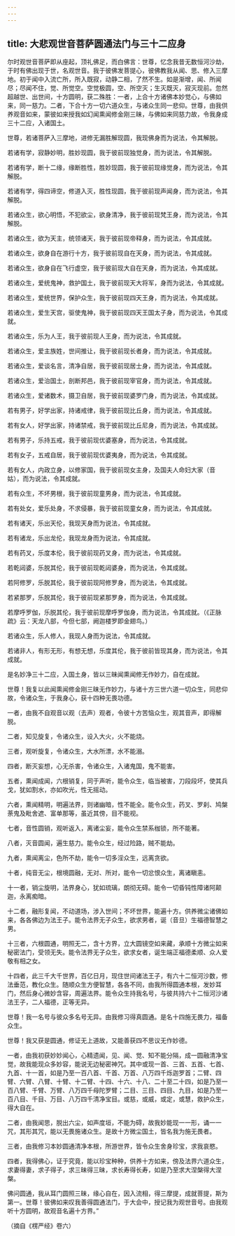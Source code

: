 ```yaml
---
---
---
```

title: 大悲观世音菩萨圆通法门与三十二应身
---




尔时观世音菩萨即从座起，顶礼佛足，而白佛言：世尊，忆念我昔无数恒河沙劫，于时有佛出现于世，名观世音。我于彼佛发菩提心，彼佛教我从闻、思、修入三摩地。初于闻中入流亡所，所入既寂，动静二相，了然不生。如是渐增，闻、所闻尽；尽闻不住，觉、所觉空。空觉极圆，空、所空灭；生灭既灭，寂灭现前。忽然超越世、出世间，十方圆明，获二殊胜：一者，上合十方诸佛本妙觉心，与佛如来，同一慈力。二者，下合十方一切六道众生，与诸众生同一悲仰。世尊，由我供养观音如来，蒙彼如来授我如幻闻熏闻修金刚三昧，与佛如来同慈力故，令我身成三十二应，入诸国土。

世尊，若诸菩萨入三摩地，进修无漏胜解现圆，我现佛身而为说法，令其解脱。

若诸有学，寂静妙明，胜妙现圆，我于彼前现独觉身，而为说法，令其解脱。

若诸有学，断十二缘，缘断胜性，胜妙现圆，我于彼前现缘觉身，而为说法，令其解脱。

若诸有学，得四谛空，修道入灭，胜性现圆，我于彼前现声闻身，而为说法，令其解脱。

若诸众生，欲心明悟，不犯欲尘，欲身清净，我于彼前现梵王身，而为说法，令其解脱。

若诸众生，欲为天主，统领诸天，我于彼前现帝释身，而为说法，令其成就。

若诸众生，欲身自在游行十方，我于彼前现自在天身，而为说法，令其成就。

若诸众生，欲身自在飞行虚空，我于彼前现大自在天身，而为说法，令其成就。

若诸众生，爱统鬼神，救护国土，我于彼前现天大将军，身而为说法，令其成就。

若诸众生，爱统世界，保护众生，我于彼前现四天王身，而为说法，令其成就。

若诸众生，爱生天宫，驱使鬼神，我于彼前现四天王国太子身，而为说法，令其成就。

若诸众生，乐为人王，我于彼前现人王身，而为说法，令其成就。

若诸众生，爱主族姓，世间推让，我于彼前现长者身，而为说法，令其成就。

若诸众生，爱谈名言，清净自居，我于彼前现居士身，而为说法，令其成就。

若诸众生，爱治国土，剖断邦邑，我于彼前现宰官身，而为说法，令其成就。

若诸众生，爱诸数术，摄卫自居，我于彼前现婆罗门身，而为说法，令其成就。

若有男子，好学出家，持诸戒律，我于彼前现比丘身，而为说法，令其成就。

若有女人，好学出家，持诸禁戒，我于彼前现比丘尼身，而为说法，令其成就。

若有男子，乐持五戒，我于彼前现优婆塞身，而为说法，令其成就。

若有女子，五戒自居，我于彼前现优婆夷身，而为说法，令其成就。

若有女人，内政立身，以修家国，我于彼前现女主身，及国夫人命妇大家（音姑），而为说法，令其成就。

若有众生，不坏男根，我于彼前现童男身，而为说法，令其成就。

若有处女，爱乐处身，不求侵暴，我于彼前现童女身，而为说法，令其成就。

若有诸天，乐出天伦，我现天身而为说法，令其成就。

若有诸龙，乐出龙伦，我现龙身而为说法，令其成就。

若有药叉，乐度本伦，我于彼前现药叉身，而为说法，令其成就。

若乾闼婆，乐脱其伦，我于彼前现乾闼婆身，而为说法，令其成就。

若阿修罗，乐脱其伦，我于彼前现阿修罗身，而为说法，令其成就。

若紧那罗，乐脱其伦，我于彼前现紧那罗身，而为说法，令其成就。

若摩呼罗伽，乐脱其伦，我于彼前现摩呼罗伽身，而为说法，令其成就。（《正脉疏》云：天龙八部，今但七部，阙迦楼罗即金翅鸟。）

若诸众生，乐人修人，我现人身而为说法，令其成就。

若诸非人，有形无形，有想无想，乐度其伦，我于彼前皆现其身，而为说法，令其成就。

是名妙净三十二应，入国土身，皆以三昧闻熏闻修无作妙力，自在成就。

世尊！我复以此闻熏闻修金刚三昧无作妙力，与诸十方三世六道一切众生，同悲仰故，令诸众生，于我身心，获十四种无畏功德。

一者，由我不自观音以观（去声）观者，令彼十方苦恼众生，观其音声，即得解脱。

二者，知见旋复，令诸众生，设入大火，火不能烧。

三者，观听旋复，令诸众生，大水所漂，水不能溺。

四者，断灭妄想，心无杀害，令诸众生，入诸鬼国，鬼不能害。

五者，熏闻成闻，六根销复，同于声听，能令众生，临当被害，刀段段坏，使其兵戈，犹如割水，亦如吹光，性无摇动。

六者，熏闻精明，明遍法界，则诸幽暗，性不能全。能令众生，药叉、罗刹、鸠槃荼鬼及毗舍遮、富单那等，虽近其傍，目不能视。

七者，音性圆销，观听返入，离诸尘妄，能令众生禁系枷锁，所不能著。

八者，灭音圆闻，遍生慈力。能令众生，经过险路，贼不能劫。

九者，熏闻离尘，色所不劫，能令一切多淫众生，远离贪欲。

十者，纯音无尘，根境圆融，无对、所对，能令一切忿恨众生，离诸瞋恚。

十一者，销尘旋明，法界身心，犹如琉璃，朗彻无碍。能令一切昏钝性障诸阿颠迦，永离痴暗。

十二者，融形复闻，不动道场，涉入世间；不坏世界，能遍十方。供养微尘诸佛如来，各各佛边为法王子。能令法界无子众生，欲求男者，诞（音旦）生福德智慧之男。

十三者，六根圆通，明照无二，含十方界，立大圆镜空如来藏，承顺十方微尘如来秘密法门，受领无失。能令法界无子众生，欲求女者，诞生端正福德柔顺、众人爱敬有相之女。

十四者，此三千大千世界，百亿日月，现住世间诸法王子，有六十二恒河沙数，修法垂范，教化众生。随顺众生方便智慧，各各不同，由我所得圆通本根，发妙耳门，然后身心微妙含容，周遍法界。能令众生持我名号，与彼共持六十二恒河沙诸法王子，二人福德，正等无异。

世尊！我一名号与彼众多名号无异。由我修习得真圆通。是名十四施无畏力，福备众生。

世尊！我又获是圆通，修证无上道故，又能善获四不思议无作妙德。

一者，由我初获妙妙闻心，心精遗闻，见、闻、觉、知不能分隔，成一圆融清净宝觉，故我能现众多妙容，能说无边秘密神咒。其中或现一首、三首、五首、七首、九首、十一首，如是乃至一百八首、千首、万首、八万四千烁迦罗首；二臂、四臂、六臂、八臂、十臂、十二臂、十四、十六、十八、二十至二十四，如是乃至一百八臂、千臂、万臂、八万四千母陀罗臂；二目、三目、四目、九目，如是乃至一百八目、千目、万目、八万四千清净宝目。或慈，或威，或定，或慧，救护众生，得大自在。

二者，由我闻思，脱出六尘，如声度垣，不能为碍，故我妙能现一一形，诵一一咒，其形其咒，能以无畏施诸众生。是故十方微尘国土，皆名我为施无畏者。

三者，由我修习本妙圆通清净本根，所游世界，皆令众生舍身珍宝，求我哀愍。

四者，我得佛心，证于究竟，能以珍宝种种，供养十方如来，傍及法界六道众生，求妻得妻，求子得子，求三昧得三昧，求长寿得长寿，如是乃至求大涅槃得大涅槃。

佛问圆通，我从耳门圆照三昧，缘心自在，因入流相，得三摩提，成就菩提，斯为第一。世尊！彼佛如来叹我善得圆通法门，于大会中，授记我为观世音号。由我观听十方圆明，故观音名遍十方界。”





（摘自《楞严经》卷六）